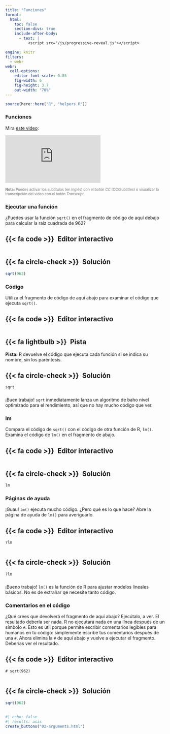 ```yaml
---
title: "Funciones"
format:
  html: 
    toc: false
    section-divs: true
    include-after-body: 
      - text: |
          <script src="/js/progressive-reveal.js"></script>

engine: knitr
filters:
  - webr
webr:
  cell-options:
    editor-font-scale: 0.85
    fig-width: 6
    fig-height: 3.7
    out-width: "70%"
---
```


```r
source(here::here("R", "helpers.R"))
```

### Funciones {.no-hide}

Mira [este video](https://vimeo.com/220490105?&texttrack=en):

```{=html}
<div class="ratio ratio-4x3">
<iframe src="https://player.vimeo.com/video/220490105" frameborder="0" allow="autoplay; fullscreen; picture-in-picture" allowfullscreen></iframe>
</div>
```

[**Nota:** Puedes activar los subtítulos (en inglés) con el botón _CC_ (CC/Subtitles) o visualizar la transcripción del video con el botón _Transcript_.]{style="font-size:.8em;opacity:.6"}

### Ejecutar una función

¿Puedes usar la función `sqrt()` en el fragmento de código de aquí debajo para calcular la raíz cuadrada de 962?

::: {.panel-tabset}
## {{< fa code >}}&ensp;Editor interactivo

```webr-r



```

## {{< fa circle-check >}}&ensp;Solución

```r
sqrt(962)
```

:::

### Código

Utiliza el fragmento de código de aquí abajo para examinar el código que ejecuta `sqrt()`.

::: {.panel-tabset}
## {{< fa code >}}&ensp;Editor interactivo

```webr-r



```

## {{< fa lightbulb >}}&ensp;Pista

**Pista:** R devuelve el código que ejecuta cada función si se indica su nombre, sin los paréntesis.

## {{< fa circle-check >}}&ensp;Solución

```r
sqrt
```

:::

###

¡Buen trabajo! `sqrt` inmediatamente lanza un algoritmo de baho nivel optimizado para el rendimiento, así que no hay mucho código que ver.

### lm

Compara el código de `sqrt()` con el código de otra función de R, `lm()`. Examina el código de `lm()` en el fragmento de abajo.

::: {.panel-tabset}
## {{< fa code >}}&ensp;Editor interactivo

```webr-r



```

## {{< fa circle-check >}}&ensp;Solución

```r
lm
```

:::


### Páginas de ayuda

¡Guau! `lm()` ejecuta mucho código. ¿Pero qué es lo que hace? Abre la página de ayuda de `lm()` para averiguarlo.

::: {.panel-tabset}
## {{< fa code >}}&ensp;Editor interactivo

```webr-r
?lm


```

## {{< fa circle-check >}}&ensp;Solución

```r
?lm
```

:::

###

¡Bueno trabajo! `lm()` es la función de R para ajustar modelos lineales básicos. No es de extrañar qe necesite tanto código.


### Comentarios en el código

¿Qué crees que devolverá el fragmento de aquí abajo? Ejecútalo, a ver. El resultado debería ser nada. R no ejecutará nada en una línea después de un símbolo `#`. Esto es útil porque permite escribir comentarios legibles para humanos en tu código: simplemente escribe tus comentarios después de una `#`. Ahora elimina la `#` de aquí abajo y vuelve a ejecutar el fragmento. Deberías ver el resultado.

::: {.panel-tabset}
## {{< fa code >}}&ensp;Editor interactivo

```webr-r
# sqrt(962)


```

## {{< fa circle-check >}}&ensp;Solución

```r
sqrt(962)
```

:::

##

```r
#| echo: false
#| results: asis
create_buttons("02-arguments.html")
```
